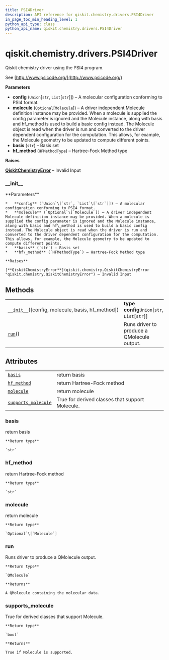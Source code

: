 ```yaml
---
title: PSI4Driver
description: API reference for qiskit.chemistry.drivers.PSI4Driver
in_page_toc_min_heading_level: 1
python_api_type: class
python_api_name: qiskit.chemistry.drivers.PSI4Driver
---
```


# qiskit.chemistry.drivers.PSI4Driver

<Class id="qiskit.chemistry.drivers.PSI4Driver" isDedicatedPage={true} github="https://github.com/qiskit-community/qiskit-aqua/tree/stable/0.9/qiskit/chemistry/drivers/psi4d/psi4driver.py" signature="PSI4Driver(config='molecule h2 {\\n 0 1\\n H 0.0 0.0 0.0\\n H 0.0 0.0 0.735\\n}\\n\\nset {\\n basis sto-3g\\n scf_type pk\\n reference rhf\\n', molecule=None, basis='sto-3g', hf_method=<HFMethodType.RHF: 'rhf'>)">
  Qiskit chemistry driver using the PSI4 program.

  See [http://www.psicode.org/](http://www.psicode.org/)

  **Parameters**

  *   **config** (`Union`\[`str`, `List`\[`str`]]) – A molecular configuration conforming to PSI4 format.
  *   **molecule** (`Optional`\[`Molecule`]) – A driver independent Molecule definition instance may be provided. When a molecule is supplied the config parameter is ignored and the Molecule instance, along with basis and hf\_method is used to build a basic config instead. The Molecule object is read when the driver is run and converted to the driver dependent configuration for the computation. This allows, for example, the Molecule geometry to be updated to compute different points.
  *   **basis** (`str`) – Basis set
  *   **hf\_method** (`HFMethodType`) – Hartree-Fock Method type

  **Raises**

  [**QiskitChemistryError**](qiskit.chemistry.QiskitChemistryError "qiskit.chemistry.QiskitChemistryError") – Invalid Input

  ### \_\_init\_\_

  <Function id="qiskit.chemistry.drivers.PSI4Driver.__init__" name="__init__" signature="__init__(config='molecule h2 {\\n 0 1\\n H 0.0 0.0 0.0\\n H 0.0 0.0 0.735\\n}\\n\\nset {\\n basis sto-3g\\n scf_type pk\\n reference rhf\\n', molecule=None, basis='sto-3g', hf_method=<HFMethodType.RHF: 'rhf'>)">
    **Parameters**

    *   **config** (`Union`\[`str`, `List`\[`str`]]) – A molecular configuration conforming to PSI4 format.
    *   **molecule** (`Optional`\[`Molecule`]) – A driver independent Molecule definition instance may be provided. When a molecule is supplied the config parameter is ignored and the Molecule instance, along with basis and hf\_method is used to build a basic config instead. The Molecule object is read when the driver is run and converted to the driver dependent configuration for the computation. This allows, for example, the Molecule geometry to be updated to compute different points.
    *   **basis** (`str`) – Basis set
    *   **hf\_method** (`HFMethodType`) – Hartree-Fock Method type

    **Raises**

    [**QiskitChemistryError**](qiskit.chemistry.QiskitChemistryError "qiskit.chemistry.QiskitChemistryError") – Invalid Input
  </Function>

  ## Methods

  |                                                                                                                                                    |                                                |
  | -------------------------------------------------------------------------------------------------------------------------------------------------- | ---------------------------------------------- |
  | [`__init__`](#qiskit.chemistry.drivers.PSI4Driver.__init__ "qiskit.chemistry.drivers.PSI4Driver.__init__")(\[config, molecule, basis, hf\_method]) | **type config**`Union`\[`str`, `List`\[`str`]] |
  | [`run`](#qiskit.chemistry.drivers.PSI4Driver.run "qiskit.chemistry.drivers.PSI4Driver.run")()                                                      | Runs driver to produce a QMolecule output.     |

  ## Attributes

  |                                                                                                                                       |                                                 |
  | ------------------------------------------------------------------------------------------------------------------------------------- | ----------------------------------------------- |
  | [`basis`](#qiskit.chemistry.drivers.PSI4Driver.basis "qiskit.chemistry.drivers.PSI4Driver.basis")                                     | return basis                                    |
  | [`hf_method`](#qiskit.chemistry.drivers.PSI4Driver.hf_method "qiskit.chemistry.drivers.PSI4Driver.hf_method")                         | return Hartree-Fock method                      |
  | [`molecule`](#qiskit.chemistry.drivers.PSI4Driver.molecule "qiskit.chemistry.drivers.PSI4Driver.molecule")                            | return molecule                                 |
  | [`supports_molecule`](#qiskit.chemistry.drivers.PSI4Driver.supports_molecule "qiskit.chemistry.drivers.PSI4Driver.supports_molecule") | True for derived classes that support Molecule. |

  ### basis

  <Function id="qiskit.chemistry.drivers.PSI4Driver.basis" name="basis" signature="property basis">
    return basis

    **Return type**

    `str`
  </Function>

  ### hf\_method

  <Function id="qiskit.chemistry.drivers.PSI4Driver.hf_method" name="hf_method" signature="property hf_method">
    return Hartree-Fock method

    **Return type**

    `str`
  </Function>

  ### molecule

  <Function id="qiskit.chemistry.drivers.PSI4Driver.molecule" name="molecule" signature="property molecule">
    return molecule

    **Return type**

    `Optional`\[`Molecule`]
  </Function>

  ### run

  <Function id="qiskit.chemistry.drivers.PSI4Driver.run" name="run" signature="run()">
    Runs driver to produce a QMolecule output.

    **Return type**

    `QMolecule`

    **Returns**

    A QMolecule containing the molecular data.
  </Function>

  ### supports\_molecule

  <Function id="qiskit.chemistry.drivers.PSI4Driver.supports_molecule" name="supports_molecule" signature="property supports_molecule">
    True for derived classes that support Molecule.

    **Return type**

    `bool`

    **Returns**

    True if Molecule is supported.
  </Function>
</Class>

